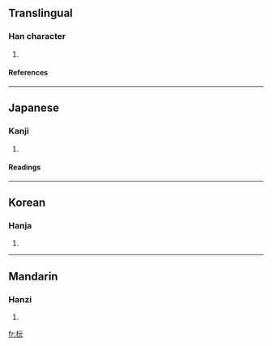 ==Translingual==
===Han character===
{{Han char|rn=75|rad=木|as=04|sn=8|four=4191<sub>1</sub>|canj=木一一山 (DMMU)}}
# {{defn|Han|sort=木04}}
====References====
{{Han ref|kx=0513.050|dkj=14493|dj=0899.030|hdz=21164.030|uh=676C|ud=26476|bh=CCD4|bd=52436}}

----
==Japanese==
===Kanji===
{{ja-kanji|grade=|rs=木04}}
# {{defn|Japanese}} 
====Readings====
{{ja-readings|on=[[げん]] (gen), [[がん]] (gan)|kun=[[ふじもどき]] (fujimodoki)}}

----
==Korean==
===Hanja===
{{ko-hanja|hangeul=원|eumhun=|rv=won|mr=wŏn|y=wen}}
# {{defn|Korean}}

----
==Mandarin==
===Hanzi===
{{cmn-hanzi|pin=[[yuán]] (yuan2)|wg=yüan<sup>2</sup>}}
# {{defn|Mandarin}}

[[fr:杬]]